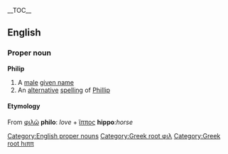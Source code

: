 {{wikipedia}}
__TOC__
==English==
===Proper noun===
[[Category:English proper nouns]]
'''Philip'''
#A [[male]] [[given name]]
#An [[alternative]] [[spelling]] of [[Phillip]]
====Etymology====
From {{Gr.}} [[φιλῶ]] '''philo''': ''love'' + [[ἵππος]] '''hippo''':''horse''

[[Category:Greek root φιλ]]
[[Category:Greek root hιππ]]